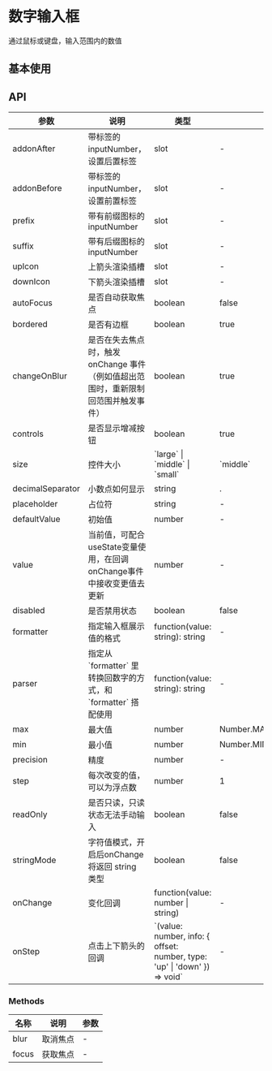 

<Meta of={InputNumberStories}/>

# 数字输入框
通过鼠标或键盘，输入范围内的数值

## 基本使用
<Canvas of={InputNumberStories.InputNumber}/>
<Controls of={InputNumberStories.InputNumber}/>

## API
<table className="api-table">
    <thead>
    <tr>
        <th>参数</th>
        <th>说明</th>
        <th>类型</th>
        <th>默认值</th>
    </tr>
    </thead>
    <tbody>
    <tr>
        <td>addonAfter</td>
        <td>带标签的 inputNumber，设置后置标签</td>
        <td>slot</td>
        <td>-</td>
    </tr>
    <tr>
        <td>addonBefore</td>
        <td>带标签的 inputNumber，设置前置标签</td>
        <td>slot</td>
        <td>-</td>
    </tr>
    <tr>
        <td>prefix</td>
        <td>带有前缀图标的 inputNumber</td>
        <td>slot</td>
        <td>-</td>
    </tr>
    <tr>
        <td>suffix</td>
        <td>带有后缀图标的 inputNumber</td>
        <td>slot</td>
        <td>-</td>
    </tr>
    <tr>
        <td>upIcon</td>
        <td>上箭头渲染插槽</td>
        <td>slot</td>
        <td>-</td>
    </tr>
    <tr>
        <td>downIcon</td>
        <td>下箭头渲染插槽</td>
        <td>slot</td>
        <td>-</td>
    </tr>
    <tr>
        <td>autoFocus</td>
        <td>是否自动获取焦点</td>
        <td>boolean</td>
        <td>false</td>
    </tr>
    <tr>
        <td>bordered</td>
        <td>是否有边框</td>
        <td>boolean</td>
        <td>true</td>
    </tr>
    <tr>
        <td>changeOnBlur</td>
        <td>是否在失去焦点时，触发 onChange 事件（例如值超出范围时，重新限制回范围并触发事件）</td>
        <td>boolean</td>
        <td>true</td>
    </tr>
    <tr>
        <td>controls</td>
        <td>是否显示增减按钮</td>
        <td>boolean</td>
        <td>true</td>
    </tr>
    <tr>
        <td>size</td>
        <td>控件大小</td>
        <td>`large` | `middle` | `small`</td>
        <td>`middle`</td>
    </tr>
    <tr>
        <td>decimalSeparator</td>
        <td>小数点如何显示</td>
        <td>string</td>
        <td>.</td>
    </tr>
    <tr>
        <td>placeholder</td>
        <td>占位符</td>
        <td>string</td>
        <td>-</td>
    </tr>
    <tr>
        <td>defaultValue</td>
        <td>初始值</td>
        <td>number</td>
        <td>-</td>
    </tr>
    <tr>
        <td>value</td>
        <td>当前值，可配合useState变量使用，在回调onChange事件中接收变更值去更新</td>
        <td>number</td>
        <td>-</td>
    </tr>
    <tr>
        <td>disabled</td>
        <td>是否禁用状态</td>
        <td>boolean</td>
        <td>false</td>
    </tr>
    <tr>
        <td>formatter</td>
        <td>指定输入框展示值的格式</td>
        <td>function(value: string): string</td>
        <td>-</td>
    </tr>
    <tr>
        <td>parser</td>
        <td>指定从 `formatter` 里转换回数字的方式，和 `formatter` 搭配使用</td>
        <td>function(value: string): string</td>
        <td>-</td>
    </tr>
    <tr>
        <td>max</td>
        <td>最大值</td>
        <td>number</td>
        <td>Number.MAX_SAFE_INTEGER</td>
    </tr>
    <tr>
        <td>min</td>
        <td>最小值</td>
        <td>number</td>
        <td>Number.MIN_SAFE_INTEGER</td>
    </tr>
    <tr>
        <td>precision</td>
        <td>精度</td>
        <td>number</td>
        <td>-</td>
    </tr>
    <tr>
        <td>step</td>
        <td>每次改变的值，可以为浮点数</td>
        <td>number</td>
        <td>1</td>
    </tr>
    <tr>
        <td>readOnly</td>
        <td>是否只读，只读状态无法手动输入</td>
        <td>boolean</td>
        <td>false</td>
    </tr>
    <tr>
        <td>stringMode</td>
        <td>字符值模式，开启后onChange 将返回 string 类型</td>
        <td>boolean</td>
        <td>false</td>
    </tr>
    <tr>
        <td>onChange</td>
        <td>变化回调</td>
        <td>function(value: number | string)</td>
        <td>-</td>
    </tr>
    <tr>
        <td>onStep</td>
        <td>点击上下箭头的回调</td>
        <td>`(value: number, info: { offset: number, type: 'up' | 'down' }) => void`</td>
        <td>-</td>
    </tr>
    </tbody>
</table>

### Methods
<table className="api-table">
    <thead>
    <tr>
        <th>名称</th>
        <th>说明</th>
        <th>参数</th>
    </tr>
    </thead>
    <tbody>
    <tr>
        <td>blur</td>
        <td>取消焦点</td>
        <td>-</td>
    </tr>
    <tr>
        <td>focus</td>
        <td>获取焦点</td>
        <td>-</td>
    </tr>
    </tbody>
</table>
